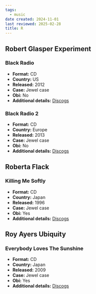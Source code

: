 ```yaml
---
tags:
  - music
date created: 2024-11-01
last reviewed: 2025-02-28
title: R
---
```


## Robert Glasper Experiment

### Black Radio

- **Format:** CD
- **Country:** US
- **Released:** 2012
- **Case:** Jewel case
- **Obi:** No
- **Additional details:** [Discogs](https://www.discogs.com/release/4757665-Robert-Glasper-Experiment-Black-Radio)

### Black Radio 2

- **Format:** CD
- **Country:** Europe
- **Released:** 2013
- **Case:** Jewel case
- **Obi:** No
- **Additional details:** [Discogs](https://www.discogs.com/release/5047974-Robert-Glasper-Experiment-Black-Radio-2)

## Roberta Flack

### Killing Me Softly

- **Format:** CD
- **Country:** Japan
- **Released:** 1996
- **Case:** Jewel case
- **Obi:** Yes
- **Additional details:** [Discogs](https://www.discogs.com/release/8630030-Roberta-Flack-Killing-Me-Softly)

## Roy Ayers Ubiquity

### Everybody Loves The Sunshine

- **Format:** CD
- **Country:** Japan
- **Released:** 2009
- **Case:** Jewel case
- **Obi:** Yes
- **Additional details:** [Discogs](https://www.discogs.com/release/10361698-Roy-Ayers-Ubiquity-Everybody-Loves-The-Sunshine)
